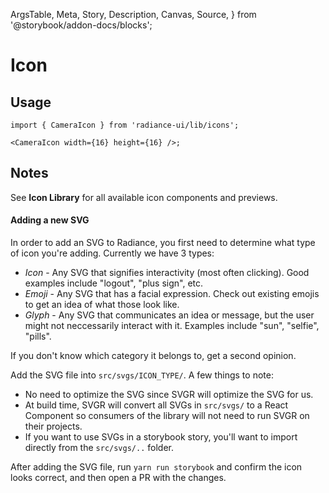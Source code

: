   ArgsTable,
  Meta,
  Story,
  Description,
  Canvas,
  Source,
} from '@storybook/addon-docs/blocks';


<Meta title="IconMDX" />

# Icon

## Usage

```tsx
import { CameraIcon } from 'radiance-ui/lib/icons';

<CameraIcon width={16} height={16} />;
```

<Canvas>
  <Story story={IconStories.WithControls} />
</Canvas>

<ArgsTable of={IconStories.MockIcon} />

<Canvas>
  <Story story={IconStories.IconLibrary} />
</Canvas>

## Notes

See **Icon Library** for all available icon components and previews.

#### Adding a new SVG

In order to add an SVG to Radiance, you first need to determine what type
of icon you're adding. Currently we have 3 types:

- _Icon_ - Any SVG that signifies interactivity (most often clicking).
  Good examples include "logout", "plus sign", etc.
- _Emoji_ - Any SVG that has a facial expression. Check out existing
  emojis to get an idea of what those look like.
- _Glyph_ - Any SVG that communicates an idea or message, but the user
  might not neccessarily interact with it. Examples include "sun",
  "selfie", "pills".

If you don't know which category it belongs to, get a second opinion.

Add the SVG file into `src/svgs/ICON_TYPE/`. A few things to note:

- No need to optimize the SVG since SVGR will optimize the SVG for us.
- At build time, SVGR will convert all SVGs in `src/svgs/` to a React
  Component so consumers of the library will not need to run SVGR on
  their projects.
- If you want to use SVGs in a storybook story, you'll want to import
  directly from the `src/svgs/..` folder.

After adding the SVG file, run `yarn run storybook` and confirm the icon
looks correct, and then open a PR with the changes.
